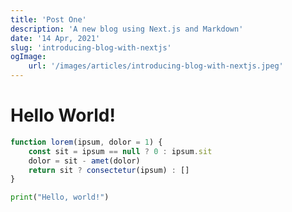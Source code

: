 ```yaml
---
title: 'Post One'
description: 'A new blog using Next.js and Markdown'
date: '14 Apr, 2021'
slug: 'introducing-blog-with-nextjs'
ogImage:
    url: '/images/articles/introducing-blog-with-nextjs.jpeg'
---
```


<h1 className='text-3xl font-bold'>Hello World!</h1>

```js app.js focus=2:4
function lorem(ipsum, dolor = 1) {
	const sit = ipsum == null ? 0 : ipsum.sit
	dolor = sit - amet(dolor)
	return sit ? consectetur(ipsum) : []
}
```

```python hello.py
print("Hello, world!")
```
